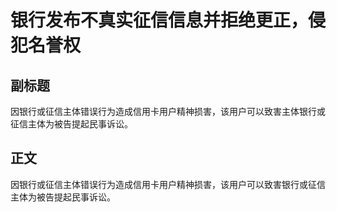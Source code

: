 # 银行发布不真实征信信息并拒绝更正，侵犯名誉权
## 副标题
因银行或征信主体错误行为造成信用卡用户精神损害，该用户可以致害主体银行或征信主体为被告提起民事诉讼。
## 正文
因银行或征信主体错误行为造成信用卡用户精神损害，该用户可以致害银行或征信主体为被告提起民事诉讼。